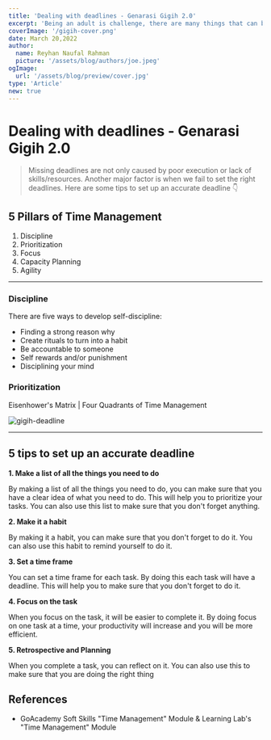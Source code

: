 ```yaml
---
title: 'Dealing with deadlines - Genarasi Gigih 2.0'
excerpt: 'Being an adult is challenge, there are many things that can be done to make you more adaptable and grow. This is a list of things that can be done to make you more adaptable and grow.'
coverImage: '/gigih-cover.png'
date: March 20,2022
author:
  name: Reyhan Naufal Rahman
  picture: '/assets/blog/authors/joe.jpeg'
ogImage:
  url: '/assets/blog/preview/cover.jpg'
type: 'Article'
new: true
---
```


# Dealing with deadlines - Genarasi Gigih 2.0

> Missing deadlines are not only caused by poor execution or lack of skills/resources. Another major factor
> is when we fail to set the right deadlines. Here are some tips to set up an accurate deadline 👇

## 5 Pillars of Time Management

1. Discipline
2. Prioritization
3. Focus
4. Capacity Planning
5. Agility

---

### Discipline

There are five ways to develop self-discipline:

- Finding a strong reason why
- Create rituals to turn into a habit
- Be accountable to someone
- Self rewards and/or punishment
- Disciplining your mind

### Prioritization

Eisenhower's Matrix | Four Quadrants of Time Management

<img src='/gigih-deadline.png' alt='gigih-deadline' />

---

## 5 tips to set up an accurate deadline

**1. Make a list of all the things you need to do**

By making a list of all the things you need to do, you can make sure that you have a clear idea of what you need to do. This will help you to prioritize your tasks. You can also use this list to make sure that you don't forget anything.

**2. Make it a habit**

By making it a habit, you can make sure that you don't forget to do it. You can also use this habit to remind yourself to do it.

**3. Set a time frame**

You can set a time frame for each task. By doing this each task will have a deadline. This will help you to make sure that you don't forget to do it.

**4. Focus on the task**

When you focus on the task, it will be easier to complete it. By doing focus on one task at a time, your productivity will increase and you will be more efficient.

**5. Retrospective and Planning**

When you complete a task, you can reflect on it. You can also use this to make sure that you are doing the right thing

## References

- GoAcademy Soft Skills "Time Management" Module & Learning Lab's "Time Management" Module
